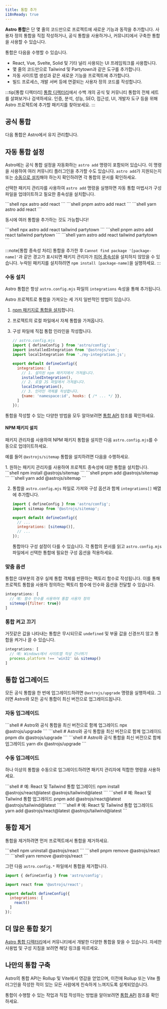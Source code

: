 ```yaml
---
title: 통합 추가
i18nReady: true
---
```


**Astro 통합**은 단 몇 줄의 코드만으로 프로젝트에 새로운 기능과 동작을 추가합니다. 사용자 정의 통합을 직접 작성하거나, 공식 통합을 사용하거나, 커뮤니티에서 구축한 통합을 사용할 수 있습니다.

통합은 다음을 수행할 수 있습니다.

- React, Vue, Svelte, Solid 및 기타 널리 사용되는 UI 프레임워크를 사용합니다.
- 몇 줄의 코드만으로 Tailwind 및 Partytown과 같은 도구를 추가합니다.
- 자동 사이트맵 생성과 같은 새로운 기능을 프로젝트에 추가합니다.
- 빌드 프로세스, 개발 서버 등에 연결되는 사용자 정의 코드를 작성합니다.

:::tip[통합 디렉터리]
[통합 디렉터리](https://astro.build/integrations/)에서 수백 개의 공식 및 커뮤니티 통합의 전체 세트를 살펴보거나 검색하세요. 인증, 분석, 성능, SEO, 접근성, UI, 개발자 도구 등을 위해 Astro 프로젝트에 추가할 패키지를 찾아보세요.
:::

## 공식 통합

다음 통합은 Astro에서 유지 관리합니다.

<IntegrationsNav />

## 자동 통합 설정

Astro에는 공식 통합 설정을 자동화하는 `astro add` 명령이 포함되어 있습니다. 이 명령을 사용하여 여러 커뮤니티 플러그인을 추가할 수도 있습니다. `astro add`가 지원되는지 또는 [수동으로 설치](#수동-설치)해야 하는지 확인하려면 각 통합의 문서를 확인하세요.

선택한 패키지 관리자를 사용하여 `astro add` 명령을 실행하면 자동 통합 마법사가 구성 파일을 업데이트하고 필요한 종속성을 설치합니다.

<PackageManagerTabs>
  <Fragment slot="npm">
  ```shell
  npx astro add react
  ```
  </Fragment>
  <Fragment slot="pnpm">
  ```shell
  pnpm astro add react
  ```
  </Fragment>
  <Fragment slot="yarn">
  ```shell
  yarn astro add react
  ```
  </Fragment>
</PackageManagerTabs>

동시에 여러 통합을 추가하는 것도 가능합니다!

<PackageManagerTabs>
  <Fragment slot="npm">
  ```shell
  npx astro add react tailwind partytown
  ```
  </Fragment>
  <Fragment slot="pnpm">
  ```shell
  pnpm astro add react tailwind partytown
  ```
  </Fragment>
  <Fragment slot="yarn">
  ```shell
  yarn astro add react tailwind partytown
  ```
  </Fragment>
</PackageManagerTabs>

:::note[통합 종속성 처리]
통합을 추가한 후 `Cannot find package '[package-name]'`과 같은 경고가 표시되면 패키지 관리자가 [피어 종속성](https://nodejs.org/en/blog/npm/peer-dependencies/)을 설치하지 않았을 수 있습니다. 누락된 패키지를 설치하려면 `npm install [package-name]`을 실행하세요.
:::

### 수동 설치

Astro 통합은 항상 `astro.config.mjs` 파일의 `integrations` 속성을 통해 추가됩니다.

Astro 프로젝트로 통합을 가져오는 세 가지 일반적인 방법이 있습니다.
1. [npm 패키지로 통합을 설치](#npm-패키지-설치)합니다.
2. 프로젝트의 로컬 파일에서 자체 통합을 가져옵니다.
3. 구성 파일에 직접 통합 인라인을 작성합니다.

    ```js
    // astro.config.mjs
    import { defineConfig } from 'astro/config';
    import installedIntegration from '@astrojs/vue';
    import localIntegration from './my-integration.js';

    export default defineConfig({
      integrations: [
        // 1. 설치된 npm 패키지에서 가져옵니다.
        installedIntegration(),
        // 2. 로컬 JS 파일에서 가져옵니다.
        localIntegration(),
        // 3. 인라인 객체를 작성합니다.
        {name: 'namespace:id', hooks: { /* ... */ }},
      ]
    });
    ```

통합을 작성할 수 있는 다양한 방법을 모두 알아보려면 [통합 API](/ko/reference/integrations-reference/) 참조를 확인하세요.

#### NPM 패키지 설치

패키지 관리자를 사용하여 NPM 패키지 통합을 설치한 다음 `astro.config.mjs`를 수동으로 업데이트하세요.

예를 들어 `@astrojs/sitemap` 통합을 설치하려면 다음을 수행하세요.

<Steps>
1. 원하는 패키지 관리자를 사용하여 프로젝트 종속성에 대한 통합을 설치합니다.

   <PackageManagerTabs>
     <Fragment slot="npm">
     ```shell
     npm install @astrojs/sitemap
     ```
     </Fragment>
     <Fragment slot="pnpm">
     ```shell
     pnpm add @astrojs/sitemap
     ```
     </Fragment>
     <Fragment slot="yarn">
     ```shell
     yarn add @astrojs/sitemap
     ```
     </Fragment>
   </PackageManagerTabs>

2. 통합을 `astro.config.mjs` 파일로 가져와 구성 옵션과 함께 `integrations[]` 배열에 추가합니다.

    ```js title="astro.config.mjs" ins={2} ins="sitemap()"
    import { defineConfig } from 'astro/config';
    import sitemap from '@astrojs/sitemap';

    export default defineConfig({
      // ...
      integrations: [sitemap()],
      // ...
    });
    ```

    통합마다 구성 설정이 다를 수 있습니다. 각 통합의 문서를 읽고 `astro.config.mjs` 파일에서 선택한 통합에 필요한 구성 옵션을 적용하세요.
</Steps>

### 맞춤 옵션

통합은 대부분의 경우 실제 통합 객체를 반환하는 팩토리 함수로 작성됩니다. 이를 통해 프로젝트 통합을 사용자 정의하는 팩토리 함수에 인수와 옵션을 전달할 수 있습니다.

```js
integrations: [
  // 예: 함수 인수를 사용하여 통합 사용자 정의
  sitemap({filter: true})
]
```

### 통합 켜고 끄기

거짓같은 값을 나타내는 통합은 무시되므로 `undefined` 및 부울 값을 신경쓰지 않고 통합을 켜거나 끌 수 있습니다.

```js
integrations: [
  // 예: Windows에서 사이트맵 작성 건너뛰기
  process.platform !== 'win32' && sitemap()
]
```

## 통합 업그레이드

모든 공식 통합을 한 번에 업그레이드하려면 `@astrojs/upgrade` 명령을 실행하세요. 그러면 Astro와 모든 공식 통합이 최신 버전으로 업그레이드됩니다.

### 자동 업그레이드

<PackageManagerTabs>
  <Fragment slot="npm">
  ```shell
  # Astro와 공식 통합을 최신 버전으로 함께 업그레이드
  npx @astrojs/upgrade
  ```
  </Fragment>
  <Fragment slot="pnpm">
  ```shell
  # Astro와 공식 통합을 최신 버전으로 함께 업그레이드
  pnpm dlx @astrojs/upgrade
  ```
  </Fragment>
  <Fragment slot="yarn">
  ```shell
  # Astro와 공식 통합을 최신 버전으로 함께 업그레이드
  yarn dlx @astrojs/upgrade
  ```
  </Fragment>
</PackageManagerTabs>

### 수동 업그레이드

하나 이상의 통합을 수동으로 업그레이드하려면 패키지 관리자에 적합한 명령을 사용하세요.

<PackageManagerTabs>
  <Fragment slot="npm">
  ```shell
  # 예: React 및 Tailwind 통합 업그레이드
  npm install @astrojs/react@latest @astrojs/tailwind@latest
  ```
  </Fragment>
  <Fragment slot="pnpm">
  ```shell
  # 예: React 및 Tailwind 통합 업그레이드
  pnpm add @astrojs/react@latest @astrojs/tailwind@latest
  ```
  </Fragment>
  <Fragment slot="yarn">
  ```shell
  # 예: React 및 Tailwind 통합 업그레이드
  yarn add @astrojs/react@latest @astrojs/tailwind@latest
  ```
  </Fragment>
</PackageManagerTabs>

## 통합 제거

통합을 제거하려면 먼저 프로젝트에서 통합을 제거하세요.

<PackageManagerTabs>
  <Fragment slot="npm">
  ```shell
  npm uninstall @astrojs/react
  ```
  </Fragment>
  <Fragment slot="pnpm">
  ```shell
  pnpm remove @astrojs/react
  ```
  </Fragment>
  <Fragment slot="yarn">
  ```shell
  yarn remove @astrojs/react
  ```
  </Fragment>
</PackageManagerTabs>

그런 다음 `astro.config.*` 파일에서 통합을 제거합니다.

```js title="astro.config.mjs" del={3,7}
import { defineConfig } from 'astro/config';

import react from '@astrojs/react';

export default defineConfig({
  integrations: [
    react()
  ]
});
```

## 더 많은 통합 찾기

[Astro 통합 디렉터리](https://astro.build/integrations/)에서 커뮤니티에서 개발한 다양한 통합을 찾을 수 있습니다. 자세한 사용법 및 구성 지침을 보려면 해당 링크를 따르세요.

## 나만의 통합 구축

Astro의 통합 API는 Rollup 및 Vite에서 영감을 얻었으며, 이전에 Rollup 또는 Vite 플러그인을 작성한 적이 있는 모든 사람에게 친숙하게 느껴지도록 설계되었습니다.

통합이 수행할 수 있는 작업과 직접 작성하는 방법을 알아보려면 [통합 API](/ko/reference/integrations-reference/) 참조를 확인하세요.
